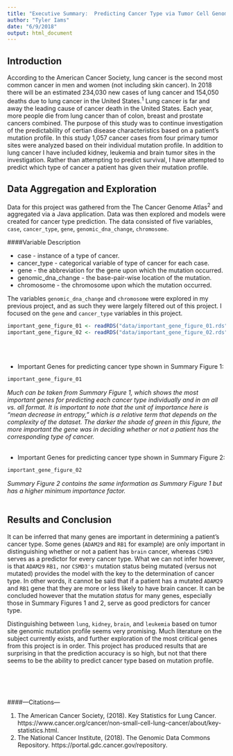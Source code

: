 ```yaml
---
title: "Executive Summary:  Predicting Cancer Type via Tumor Cell Genomic Mutation Profile"
author: "Tyler Iams"
date: "6/9/2018"
output: html_document
---
```


## Introduction

  According to the American Cancer Society, lung cancer is the second most common cancer in men and women (not including skin cancer). In 2018 there will be an estimated 234,030 new cases of lung cancer and 154,050 deaths due to lung cancer in the United States.^1^ Lung cancer is far and away the leading cause of cancer death in the United States. Each year, more people die from lung cancer than of colon, breast and prostate cancers combined.  The purpose of this study was to continue investigation of the predictability of certian disease characteristics based on a patient's mutation profile.  In this study 1,057 cancer cases from four primary tumor sites were analyzed based on their individual mutation profile.  In addition to lung cancer I have included kidney, leukemia and brain tumor sites in the investigation.  Rather than attempting to predict survival, I have attempted to predict which type of cancer a patient has given their mutation profile.  

## Data Aggregation and Exploration

  Data for this project was gathered from the The Cancer Genome Atlas^2^ and aggregated via a Java application.  Data was then explored and models were created for cancer type prediction.  The data consisted of five variables, `case`, `cancer_type`, `gene`, `genomic_dna_change`, `chromosome`.

####Variable Description

*  case - instance of a type of cancer.
*  cancer_type - categorical variable of type of cancer for each case.
*  gene - the abbreviation for the gene upon which the mutation occurred.
*  genomic_dna_change - the base-pair-wise location of the mutation.
*  chromosome - the chromosome upon which the mutation occurred.

  The variables `genomic_dna_change` and `chromosome` were explored in my previous project, and as such they were largely filtered out of this project.  I focused on the `gene` and `cancer_type` variables in this project.  
  

```r
important_gene_figure_01 <- readRDS("data/important_gene_figure_01.rds")
important_gene_figure_02 <- readRDS("data/important_gene_figure_02.rds")
```
<br><br>

* Important Genes for predicting cancer type shown in Summary Figure 1:
```r
important_gene_figure_01
```

*Much can be taken from Summary Figure 1, which shows the most important genes for predicting each cancer type individually and in an all vs. all format.  It is important to note that the unit of importance here is "mean decrease in entropy," which is a relative term that depends on the complexity of the dataset.  The darker the shade of green in this figure, the more important the gene was in deciding whether or not a patient has the corresponding type of cancer.*
<br><br>

* Important Genes for predicting cancer type shown in Summary Figure 2:
```r
important_gene_figure_02
```

*Summary Figure 2 contains the same information as Summary Figure 1 but has a higher minimum importance factor.*
<br><br>

## Results and Conclusion

It can be inferred that many genes are important in determining a patient's cancer type.  Some genes (`ADAM29` and `RB1` for example) are only important in distinguishing whether or not a patient has `brain` cancer, whereas `CSMD3` serves as a predictor for every cancer type.  What we can not infer however, is that `ADAM29` `RB1,` nor `CSMD3's` mutation status being mutated (versus not mutated) provides the model with the key to the determination of cancer type.  In other words, it cannot be said that if a patient has a mutated `ADAM29` and `RB1` gene that they are more or less likely to have brain cancer.  It can be concluded however that the mutation *status* for many genes, especially those in Summary Figures 1 and 2, serve as good predictors for cancer type.

Distinguishing between `lung`, `kidney`, `brain`, and `leukemia` based on tumor site genomic mutation profile seems very promising.  Much literature on the subject currently exists, and further exploration of the most critical genes from this project is in order.  This project has produced results that are surprising in that the prediction accuracy is so high, but not that there seems to be the ability to predict cancer type based on mutation profile.

<br><br><br>

####---Citations---

1.  The American Cancer Society, (2018).  Key Statistics for Lung Cancer. https://www.cancer.org/cancer/non-small-cell-lung-cancer/about/key-statistics.html.
2.	The National Cancer Institute, (2018).  The Genomic Data Commons Repository.  https://portal.gdc.cancer.gov/repository.


